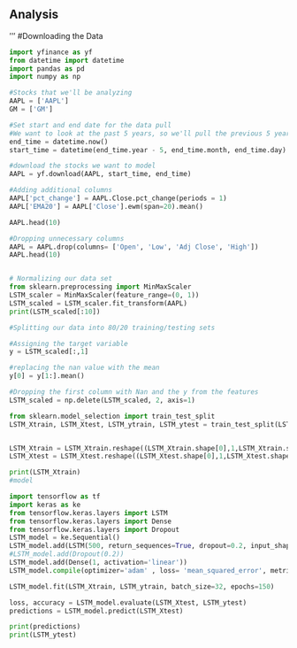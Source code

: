 ## Analysis


'''
#Downloading the Data
```python



import yfinance as yf
from datetime import datetime
import pandas as pd
import numpy as np

#Stocks that we'll be analyzing
AAPL = ['AAPL']
GM = ['GM']

#Set start and end date for the data pull
#We want to look at the past 5 years, so we'll pull the previous 5 years of data
end_time = datetime.now()
start_time = datetime(end_time.year - 5, end_time.month, end_time.day)

#download the stocks we want to model 
AAPL = yf.download(AAPL, start_time, end_time)

#Adding additional columns
AAPL['pct_change'] = AAPL.Close.pct_change(periods = 1)
AAPL['EMA20'] = AAPL['Close'].ewm(span=20).mean()

AAPL.head(10)

#Dropping unnecessary columns
AAPL = AAPL.drop(columns= ['Open', 'Low', 'Adj Close', 'High'])
AAPL.head(10)


# Normalizing our data set
from sklearn.preprocessing import MinMaxScaler
LSTM_scaler = MinMaxScaler(feature_range=(0, 1))
LSTM_scaled = LSTM_scaler.fit_transform(AAPL)
print(LSTM_scaled[:10])

#Splitting our data into 80/20 training/testing sets

#Assigning the target variable
y = LSTM_scaled[:,1]

#replacing the nan value with the mean
y[0] = y[1:].mean()

#Dropping the first column with Nan and the y from the features
LSTM_scaled = np.delete(LSTM_scaled, 2, axis=1)

from sklearn.model_selection import train_test_split
LSTM_Xtrain, LSTM_Xtest, LSTM_ytrain, LSTM_ytest = train_test_split(LSTM_scaled, y, test_size=0.2, random_state=1)


LSTM_Xtrain = LSTM_Xtrain.reshape((LSTM_Xtrain.shape[0],1,LSTM_Xtrain.shape[1]))
LSTM_Xtest = LSTM_Xtest.reshape((LSTM_Xtest.shape[0],1,LSTM_Xtest.shape[1]))

print(LSTM_Xtrain)
#model 

import tensorflow as tf
import keras as ke
from tensorflow.keras.layers import LSTM
from tensorflow.keras.layers import Dense
from tensorflow.keras.layers import Dropout
LSTM_model = ke.Sequential()
LSTM_model.add(LSTM(500, return_sequences=True, dropout=0.2, input_shape=(LSTM_Xtrain.shape[1], LSTM_Xtrain.shape[-1])))
#LSTM_model.add(Dropout(0.2))
LSTM_model.add(Dense(1, activation='linear'))
LSTM_model.compile(optimizer='adam' , loss= 'mean_squared_error', metrics=['accuracy'])

LSTM_model.fit(LSTM_Xtrain, LSTM_ytrain, batch_size=32, epochs=150)  

loss, accuracy = LSTM_model.evaluate(LSTM_Xtest, LSTM_ytest)
predictions = LSTM_model.predict(LSTM_Xtest)

print(predictions)
print(LSTM_ytest)


```